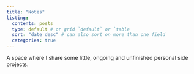 ```yaml
---
title: "Notes"
listing: 
  contents: posts 
  type: default # or grid `default` or `table
  sort: "date desc" # can also sort on more than one field
  categories: true 
---
```


A space where I share some little, ongoing and unfinished personal side projects.